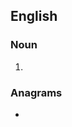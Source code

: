 {{also|aèries}}
==English==

===Noun===
{{head|en|noun plural form}}

# {{plural of|aerie|lang=en}}

===Anagrams===
* {{anagrams|en|Serie A|easier}}